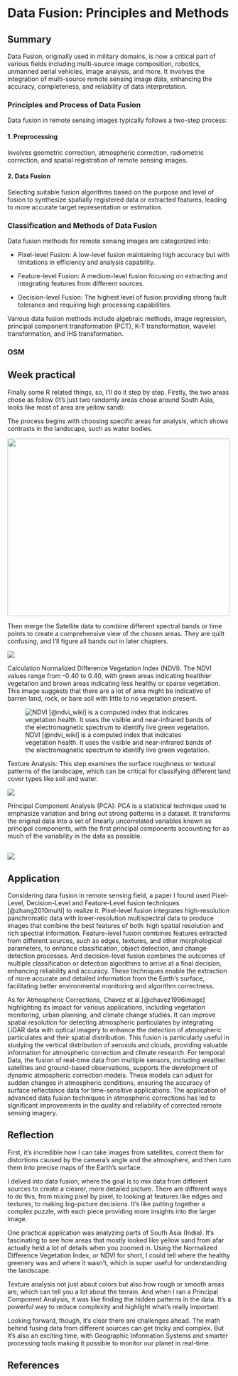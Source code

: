 # Data Fusion: Principles and Methods {.unnumbered}

## Summary

Data Fusion, originally used in military domains, is now a critical part of various fields including multi-source image composition, robotics, unmanned aerial vehicles, image analysis, and more. It involves the integration of multi-source remote sensing image data, enhancing the accuracy, completeness, and reliability of data interpretation.

### Principles and Process of Data Fusion

Data fusion in remote sensing images typically follows a two-step process:

#### 1. Preprocessing

Involves geometric correction, atmospheric correction, radiometric correction, and spatial registration of remote sensing images.

#### 2. Data Fusion

Selecting suitable fusion algorithms based on the purpose and level of fusion to synthesize spatially registered data or extracted features, leading to more accurate target representation or estimation.

### Classification and Methods of Data Fusion

Data fusion methods for remote sensing images are categorized into:

-   Pixel-level Fusion: A low-level fusion maintaining high accuracy but with limitations in efficiency and analysis capability.

-   Feature-level Fusion: A medium-level fusion focusing on extracting and integrating features from different sources.

-   Decision-level Fusion: The highest level of fusion providing strong fault tolerance and requiring high processing capabilities.

Various data fusion methods include algebraic methods, image regression, principal component transformation (PCT), K-T transformation, wavelet transformation, and IHS transformation.

### OSM

## Week practical
Finally some R related things, so, I'll do it step by step.
Firstly, the two areas chose as follow (It's just two randomly areas chose around South Asia, looks like most of area are yellow sand):

The process begins with choosing specific areas for analysis, which shows contrasts in the landscape, such as water bodies.

![](asset/screenshot/week003/selected_texture_org.png){width="500" height="400"}

Then merge the Satellite data to combine different spectral bands or time points to create a comprehensive view of the chosen areas. They are quilt confusing, and I'll figure all bands out in later chapters.

![](asset/image/week03/merged_plot.png)

Calculation Normalized Difference Vegetation Index (NDVI). The NDVI values range from -0.40 to 0.40, with green areas indicating healthier vegetation and brown areas indicating less healthy or sparse vegetation. This image suggests that there are a lot of area might be indicative of barren land, rock, or bare soil with little to no vegetation present.

![NDVI [@ndvi_wiki] is a computed index that indicates vegetation health. It uses the visible and near-infrared bands of the electromagnetic spectrum to identify live green vegetation.](asset/image/week03/merged_NDVI.png)

Texture Analysis: This step examines the surface roughness or textural patterns of the landscape, which can be critical for classifying different land cover types like soil and water.

![](asset/image/week03/clip_texture.png)

Principal Component Analysis (PCA): PCA is a statistical technique used to emphasize variation and bring out strong patterns in a dataset. It transforms the original data into a set of linearly uncorrelated variables known as principal components, with the first principal components accounting for as much of the variability in the data as possible.

![](asset/image/week03/clip_PCA.png)
------------------------------------------------------------------------

## Application

Considering data fusion in remote sensing field, a paper I found used Pixel-Level, Decision-Level and Feature-Level fusion techniques [@zhang2010multi] to realize it. Pixel-level fusion integrates high-resolution panchromatic data with lower-resolution multispectral data to produce images that combine the best features of both: high spatial resolution and rich spectral information. Feature-level fusion combines features extracted from different sources, such as edges, textures, and other morphological parameters, to enhance classification, object detection, and change detection processes. And decision-level fusion combines the outcomes of multiple classification or detection algorithms to arrive at a final decision, enhancing reliability and accuracy. These techniques enable the extraction of more accurate and detailed information from the Earth's surface, facilitating better environmental monitoring and algorithm correctness.

As for Atmospheric Corrections, Chavez et al.[@chavez1996image] highlighting its impact for various applications, including vegetation monitoring, urban planning, and climate change studies. It can improve spatial resolution for detecting atmospheric particulates by integrating LiDAR data with optical imagery to enhance the detection of atmospheric particulates and their spatial distribution. This fusion is particularly useful in studying the vertical distribution of aerosols and clouds, providing valuable information for atmospheric correction and climate research. For temporal Data, the fusion of real-time data from multiple sensors, including weather satellites and ground-based observations, supports the development of dynamic atmospheric correction models. These models can adjust for sudden changes in atmospheric conditions, ensuring the accuracy of surface reflectance data for time-sensitive applications. The application of advanced data fusion techniques in atmospheric corrections has led to significant improvements in the quality and reliability of corrected remote sensing imagery. 

## Reflection

First, it's incredible how I can take images from satellites, correct them for distortions caused by the camera's angle and the atmosphere, and then turn them into precise maps of the Earth's surface.

I delved into data fusion, where the goal is to mix data from different sources to create a clearer, more detailed picture. There are different ways to do this, from mixing pixel by pixel, to looking at features like edges and textures, to making big-picture decisions. It's like putting together a complex puzzle, with each piece providing more insights into the larger image.

One practical application was analyzing parts of South Asia (India). It's fascinating to see how areas that mostly looked like yellow sand from afar actually held a lot of details when you zoomed in. Using the Normalized Difference Vegetation Index, or NDVI for short, I could tell where the healthy greenery was and where it wasn't, which is super useful for understanding the landscape.

Texture analysis not just about colors but also how rough or smooth areas are, which can tell you a lot about the terrain. And when I ran a Principal Component Analysis, it was like finding the hidden patterns in the data. It's a powerful way to reduce complexity and highlight what's really important.

Looking forward, though, it's clear there are challenges ahead. The math behind fusing data from different sources can get tricky and complex. But it's also an exciting time, with Geographic Information Systems and smarter processing tools making it possible to monitor our planet in real-time.

## **References**
